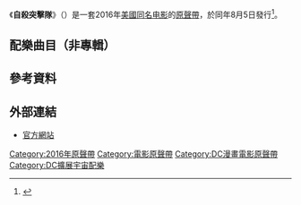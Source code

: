 {{Distinguish|自殺突擊隊 (電影)}}
{{noteTA
|G1=Show
|G2=Movie
|G3=Music
|1=zh-hk:自殺特攻‬：超能暴隊;zh-cn:自杀小队;zh-tw:自殺突擊隊
}}
{{Infobox album <!-- See Wikipedia:WikiProject_Albums -->
| name       =  自殺突擊隊
| original_name = ''{{lang|en|Suicide Squad}}''
| type       = 電影配樂
| artist     = [[史蒂文·普賴斯|史蒂文·普賴斯]]<ref>{{cite news|title=Behind The Scenes Look At Suicide Squad Scoring Session|url=https://comicbook.com/dc/2016/05/29/behind-the-scenes-look-at-suicide-squad-scoring-session/|publisher=comicbook.com|deadurl=yes|archiveurl=https://web.archive.org/web/20160530154324/http://comicbook.com/dc/2016/05/29/behind-the-scenes-look-at-suicide-squad-scoring-session/|archivedate=2016-05-30}}</ref>
| cover      = Suicide Squad (soundtrack).jpeg
| released   = {{Start date|2016|8|5}}
| recorded   = 2016年
| genre      = [[原聲音樂|原聲音樂]]
| length     = 
| label      = [[大西洋唱片|大西洋唱片]]
| producer   = 
| prev_title = [[怒火特攻隊_(原聲帶)|怒火特攻隊]]
| prev_year  = 2014
| next_title = [[玩命再劫|玩命再劫]]
| next_year  = 2017
| misc       = {{Extra chronology
| artist     = [[DC擴展宇宙|DC擴展宇宙]]原聲帶
| Type       = 原聲音樂
| prev_title = [[蝙蝠俠對超人：正義曙光_(原聲帶)|蝙蝠俠對超人：正義曙光]]
| prev_year  = 2016
| title      = 自殺突擊隊
| year       = 2016
| next_title = [[神力女超人_(原聲帶)|神力女超人]]
| next_year  = 2017
}}
}}
《'''自殺突擊隊'''》（{{lang-en|''Suicide Squad''}}）是一套2016年[[美國|美國]][[自殺突擊隊_(電影)|同名电影]]的[[電影原聲帶|原聲帶]]，於同年8月5日發行<ref>{{cite web|first=Jay |last=Jayson |url=http://comicbook.com/dc/2016/06/16/suicide-squad-movie-soundtrack-revealed/ |title=Suicide Squad Movie Soundtrack Revealed |publisher=Comicbook.com |date=2016-06-16 |accessdate=2016-06-28}}</ref>。

==配樂曲目（非專輯）==
{{Track listing
|all_music      = 
|title1         = Task Force X
|length1        = 4:53
|title2         = Arkham Asylum
|length2        = 3:23
|title3         = I'm Going to Figure This Out
|length3        = 1:41
|title4         = You Make My Teeth Hurt
|length4        = 2:30
|title5         = I Want to Assemble a Task Force
|length5        = 2:52
|title6         = Brother Our Time Has Come
|length6        = 4:42
|title7         = A Serial Killer Who Takes Credit Cards
|length7        = 2:09
|title8         = A Killer App
|length8        = 2:53
|title9         = That's How I Cut and Run
|length9        = 3:09
|title10        = We Got a Job to Do
|length10       = 1:41
|title11        = You Die We Die
|length11       = 4:01
|title12        = Harley and Joker
|length12       = 2:49
|title13        = This Bird Is Baked
|length13       = 4:42
|title14        = Hey Craziness
|length14       = 4:01
|title15        = You Need a Miracle
|length15       = 2:36
|title16        = Diablo's Story
|length16       = 1:42
|title17        = The Squad
|length17       = 3:58
|title18        = Are We Friends or Are We Foes?
|length18       = 4:16
|title19        = She's Behind You
|length19       = 3:02
|title20        = One Bullet Is All I Need
|length20       = 3:32
|title21        = I Thought I'd Killed You
|length21       = 3:49
|title22        = The Worst of the Worst
|length22       = 4:11
|total_length   = 
}}
{{Track listing
|headline       = Digital edition bonus tracks
|title23        = June Moone
|length23       = 2:37
|title24        = Did That Tickle?
|length24       = 3:41
|title25        = You Know the Rules Hotness
|length25       = 1:58
|title26        = Enchantress in the War Room
|length26       = 2:35
|title27        = Introducing Diablo and Croc
|length27       = 2:09
|title28        = Task Force X Activated
|length28       = 2:11
|title29        = Can Everyone See This Trippy Stuff
|length29       = 4:25
|title30        = I Promised My Friends
|length30       = 1:29
|total_length   = 
}}

==參考資料==
{{reflist}}

==外部連結==
* [http://www.atlanticrecords.com/posts/atlantic-assembles-suicide-squad-album-24591 官方網站]

{{自殺小隊}}
{{DC Extended Universe}}
{{DEFAULTSORT:Suicide Squad (soundtrack)}}
[[Category:2016年原聲帶|Category:2016年原聲帶]]
[[Category:電影原聲帶|Category:電影原聲帶]]
[[Category:DC漫畫電影原聲帶|Category:DC漫畫電影原聲帶]]
[[Category:DC擴展宇宙配樂|Category:DC擴展宇宙配樂]]